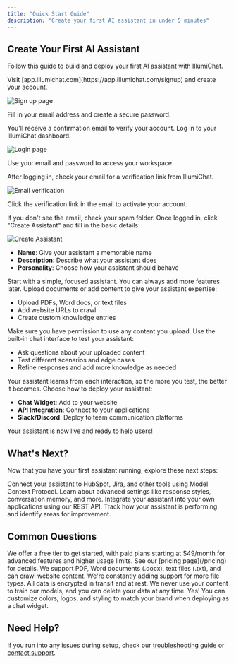 ```yaml
---
title: "Quick Start Guide"
description: "Create your first AI assistant in under 5 minutes"
---
```


## Create Your First AI Assistant

Follow this guide to build and deploy your first AI assistant with IllumiChat.

<Steps>
<Step title="Sign up for IllumiChat">
  Visit [app.illumichat.com](https://app.illumichat.com/signup) and create your account.
  
  ![Sign up page](/images/login-screenshots/create-account-page.png)
  
  Fill in your email address and create a secure password.
  
  <Check>
  You'll receive a confirmation email to verify your account.
  </Check>
</Step>

<Step title="Log in to your account">
  Log in to your IllumiChat dashboard.
  
  ![Login page](/images/login-screenshots/sign-in-sign-up-page.png)
  
  Use your email and password to access your workspace.
</Step>

<Step title="Verify your email">
  After logging in, check your email for a verification link from IllumiChat.
  
  ![Email verification](/images/login-screenshots/continue-to-dashboard.png)
  
  Click the verification link in the email to activate your account.
  
  <Warning>
  If you don't see the email, check your spam folder.
  </Warning>
</Step>

<Step title="Create your first assistant">
  Once logged in, click "Create Assistant" and fill in the basic details:
  
  ![Create Assistant](/images/assistant-screenshots/create-assistant.png)
  
  - **Name**: Give your assistant a memorable name
  - **Description**: Describe what your assistant does
  - **Personality**: Choose how your assistant should behave
  
  <Tip>
  Start with a simple, focused assistant. You can always add more features later.
  </Tip>
</Step>

<Step title="Add knowledge to your assistant">
  Upload documents or add content to give your assistant expertise:
  
  - Upload PDFs, Word docs, or text files
  - Add website URLs to crawl
  - Create custom knowledge entries
  
  <Warning>
  Make sure you have permission to use any content you upload.
  </Warning>
</Step>

<Step title="Test your assistant">
  Use the built-in chat interface to test your assistant:
  
  - Ask questions about your uploaded content
  - Test different scenarios and edge cases
  - Refine responses and add more knowledge as needed
  
  <Info>
  Your assistant learns from each interaction, so the more you test, the better it becomes.
  </Info>
</Step>

<Step title="Deploy your assistant">
  Choose how to deploy your assistant:
  
  - **Chat Widget**: Add to your website
  - **API Integration**: Connect to your applications
  - **Slack/Discord**: Deploy to team communication platforms
  
  <Check>
  Your assistant is now live and ready to help users!
  </Check>
</Step>
</Steps>

## What's Next?

Now that you have your first assistant running, explore these next steps:

<CardGroup cols={2}>
<Card title="Add MCP Integrations" icon="plug" href="/integrations/mcp-overview">
  Connect your assistant to HubSpot, Jira, and other tools using Model Context Protocol.
</Card>

<Card title="Advanced Configuration" icon="settings" href="/user-guide/configuring-assistants">
  Learn about advanced settings like response styles, conversation memory, and more.
</Card>

<Card title="API Integration" icon="code" href="/api-reference/authentication">
  Integrate your assistant into your own applications using our REST API.
</Card>

<Card title="Analytics & Insights" icon="chart-bar" href="/user-guide/analytics">
  Track how your assistant is performing and identify areas for improvement.
</Card>
</CardGroup>

## Common Questions

<AccordionGroup>
<Accordion title="How much does IllumiChat cost?">
  We offer a free tier to get started, with paid plans starting at $49/month for advanced features and higher usage limits. See our [pricing page](/pricing) for details.
</Accordion>

<Accordion title="What file types can I upload?">
  We support PDF, Word documents (.docx), text files (.txt), and can crawl website content. We're constantly adding support for more file types.
</Accordion>

<Accordion title="How secure is my data?">
  All data is encrypted in transit and at rest. We never use your content to train our models, and you can delete your data at any time.
</Accordion>

<Accordion title="Can I customize the assistant's appearance?">
  Yes! You can customize colors, logos, and styling to match your brand when deploying as a chat widget.
</Accordion>
</AccordionGroup>

## Need Help?

If you run into any issues during setup, check our [troubleshooting guide](/troubleshooting/assistant-issues) or [contact support](/troubleshooting/contact-support).
